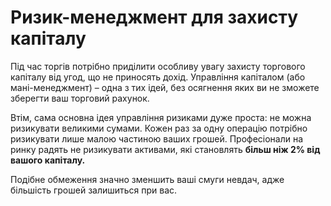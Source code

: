 
# Ризик-менеджмент для захисту капіталу

Під час торгів потрібно приділити особливу увагу захисту торгового капіталу від угод, що не приносять дохід. Управління капіталом (або мані-менеджмент) – одна з тих ідей, без осягнення яких ви не зможете зберегти ваш торговий рахунок.

Втім, сама основна ідея управління ризиками дуже проста: не можна ризикувати великими сумами. Кожен раз за одну операцію потрібно ризикувати лише малою частиною ваших грошей. Професіонали на ринку радять не ризикувати активами, які становлять <strong>більш ніж 2% від вашого капіталу.</strong>

Подібне обмеження значно зменшить ваші смуги невдач, адже більшість грошей залишиться при вас.